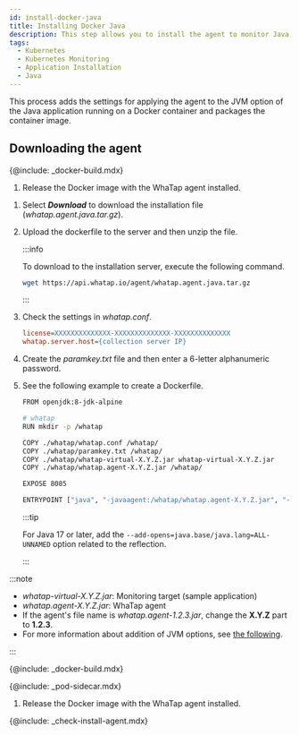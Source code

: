 ```yaml
---
id: install-docker-java
title: Installing Docker Java
description: This step allows you to install the agent to monitor Java applications in the container.
tags:
  - Kubernetes
  - Kubernetes Monitoring
  - Application Installation
  - Java
---
```



This process adds the settings for applying the agent to the JVM option of the Java application running on a Docker container and packages the container image.

## Downloading the agent

<Tabs>
<TabItem value="dockerinstall" label="Docker Install" default>

{@include: _docker-build.mdx}  

1.  Release the Docker image with the WhaTap agent installed.

</TabItem>
<TabItem value="direct" label="직접 설치">

1.  Select **_Download_** to download the installation file (_whatap.agent.java.tar.gz_).

2.  Upload the dockerfile to the server and then unzip the file.

    :::info

    To download to the installation server, execute the following command.

    ```bash
    wget https://api.whatap.io/agent/whatap.agent.java.tar.gz
    ```

    :::

3.  Check the settings in _whatap.conf_.

    ```ini
    license=XXXXXXXXXXXXXX-XXXXXXXXXXXXXX-XXXXXXXXXXXXXX
    whatap.server.host={collection server IP}
    ```

4.  Create the _paramkey.txt_ file and then enter a 6-letter alphanumeric password.

5.  See the following example to create a Dockerfile.

    ```bash title='Dockerfile 생성 예시'
    FROM openjdk:8-jdk-alpine

    # whatap
    RUN mkdir -p /whatap

    COPY ./whatap/whatap.conf /whatap/
    COPY ./whatap/paramkey.txt /whatap/
    COPY ./whatap/whatap-virtual-X.Y.Z.jar whatap-virtual-X.Y.Z.jar
    COPY ./whatap/whatap.agent-X.Y.Z.jar /whatap/

    EXPOSE 8085

    ENTRYPOINT ["java", "-javaagent:/whatap/whatap.agent-X.Y.Z.jar", "-Dwhatap.micro.enabled=true", "-cp", "whatap-virtual-X.Y.Z.jar", "-Dwhatap.port=8085", "-Duser.timezone=Asia/Seoul", "-Dfile.encoding=UTF-8", "com.virtual.App"]
    ```

    :::tip

    For Java 17 or later, add the `--add-opens=java.base/java.lang=ALL-UNNAMED` option related to the reflection.

    :::

:::note

-   _whatap-virtual-X.Y.Z.jar_: Monitoring target (sample application)
-   _whatap.agent-X.Y.Z.jar_: WhaTap agent
-   If the agent's file name is _whatap.agent-1.2.3.jar_, change the **X.Y.Z** part to **1.2.3**.
-   For more information about addition of JVM options, see [the following](https://docs.whatap.io/java/install-agent#addjvmopt).

:::

</TabItem>
<TabItem value='eksfargate' label='EKS Fargate'>

{@include: _docker-build.mdx}  

{@include: _pod-sidecar.mdx}

1.  Release the Docker image with the WhaTap agent installed.

</TabItem>
</Tabs>

{@include: _check-install-agent.mdx}
